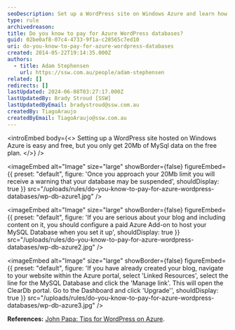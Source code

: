 ```yaml
---
seoDescription: Set up a WordPress site on Windows Azure and learn how to upgrade your MySQL database storage without reaching its free 20Mb limit.
type: rule
archivedreason:
title: Do you know to pay for Azure WordPress databases?
guid: 02be0af8-07c4-4733-9f1a-c28565c7ed10
uri: do-you-know-to-pay-for-azure-wordpress-databases
created: 2014-05-22T19:14:35.000Z
authors:
  - title: Adam Stephensen
    url: https://ssw.com.au/people/adam-stephensen
related: []
redirects: []
lastUpdated: 2024-06-08T03:27:17.000Z
lastUpdatedBy: Brady Stroud [SSW]
lastUpdatedByEmail: bradystroud@ssw.com.au
createdBy: TiagoAraujo
createdByEmail: TiagoAraujo@ssw.com.au
---
```


<introEmbed
  body={<>
Setting up a WordPress site hosted on Windows Azure is easy and free, but you only get 20Mb of MySql data on the free plan.
  </>}
/>

<imageEmbed
  alt="Image"
  size="large"
  showBorder={false}
  figureEmbed={{
    preset: "default",
    figure: 'Once you approach your 20Mb limit you will receive a warning that your database may be suspended',
    shouldDisplay: true
  }}
  src="/uploads/rules/do-you-know-to-pay-for-azure-wordpress-databases/wp-db-azure1.jpg"
/>


<imageEmbed
  alt="Image"
  size="large"
  showBorder={false}
  figureEmbed={{
    preset: "default",
    figure: 'If you are serious about your blog and including content on it, you should configure a paid Azure Add-on to host your MySQL Database when you set it up',
    shouldDisplay: true
  }}
  src="/uploads/rules/do-you-know-to-pay-for-azure-wordpress-databases/wp-db-azure2.jpg"
/>


<imageEmbed
  alt="Image"
  size="large"
  showBorder={false}
  figureEmbed={{
    preset: "default",
    figure: 'If you have already created your blog, navigate to your website within the Azure portal, select \'Linked Resources\', select the line for the MySQL Database and click the \'Manage link\'. This will open the ClearDb portal. Go to the Dashboard and click \'Upgrade\'',
    shouldDisplay: true
  }}
  src="/uploads/rules/do-you-know-to-pay-for-azure-wordpress-databases/wp-db-azure3.jpg"
/>

**References:** [John Papa: Tips for WordPress on Azure](http://www.johnpapa.net/azurecleardbmysql/).
